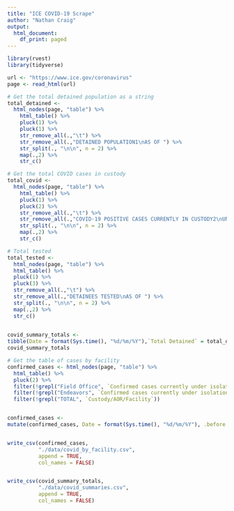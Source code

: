 ```yaml
---
title: "ICE COVID-19 Scrape"
author: "Nathan Craig"
output:
  html_document:
    df_print: paged
---
```


```r
library(rvest)
library(tidyverse)
```

```r
url <- "https://www.ice.gov/coronavirus"
page <- read_html(url)
```

```r
# Get the total detained population as a string
total_detained <-
  html_nodes(page, "table") %>% 
    html_table() %>% 
    pluck(1) %>% 
    pluck(1) %>% 
    str_remove_all(.,"\t") %>% 
    str_remove_all(.,"DETAINED POPULATION1\nAS OF ") %>% 
    str_split(., "\n\n", n = 2) %>% 
    map(.,2) %>% 
    str_c()

# Get the total COVID cases in custody
total_covid <- 
  html_nodes(page, "table") %>% 
    html_table() %>% 
    pluck(1) %>% 
    pluck(2) %>% 
    str_remove_all(.,"\t") %>% 
    str_remove_all(.,"COVID-19 POSITIVE CASES CURRENTLY IN CUSTODY2\nUNDER ISOLATION OR MONITORING AS OF ") %>% 
    str_split(., "\n\n", n = 2) %>% 
    map(.,2) %>% 
    str_c()

# Total tested
total_tested <- 
  html_nodes(page, "table") %>% 
  html_table() %>% 
  pluck(1) %>% 
  pluck(3) %>% 
  str_remove_all(.,"\t") %>% 
  str_remove_all(.,"DETAINEES TESTED\nAS OF ") %>% 
  str_split(., "\n\n", n = 2) %>% 
  map(.,2) %>% 
  str_c()
  

covid_summary_totals <- 
tibble(Date = format(Sys.time(), "%d/%m/%Y"),`Total Detained` = total_detained, `Total COVID-19` = total_covid, `Total Tested` = total_tested)
covid_summary_totals

```




```r
# Get the table of cases by facility
confirmed_cases <- html_nodes(page, "table") %>% 
  html_table() %>% 
  pluck(2) %>% 
  filter(!grepl("Field Office", `Confirmed cases currently under isolation or monitoring`)) %>% 
  filter(!grepl("Endeavors", `Confirmed cases currently under isolation or monitoring`)) %>% 
  filter(!grepl("TOTAL", `Custody/AOR/Facility`))


confirmed_cases <- 
mutate(confirmed_cases, Date = format(Sys.time(), "%d/%m/%Y"), .before = `Custody/AOR/Facility`)
```
```r

```



```r
write_csv(confirmed_cases,
          "./data/covid_by_facility.csv",
          append = TRUE,
          col_names = FALSE)


write_csv(covid_summary_totals,
          "./data/covid_summaries.csv",
          append = TRUE,
          col_names = FALSE)
```


